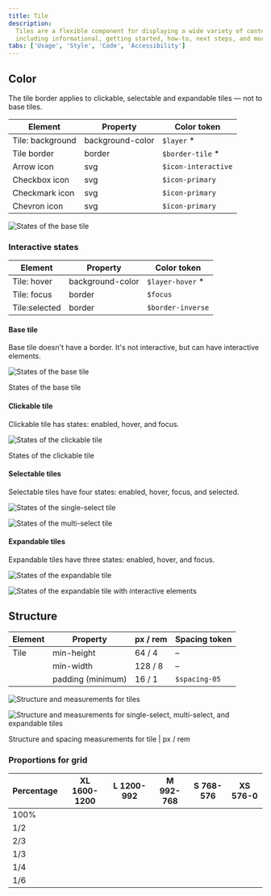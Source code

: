 ```yaml
---
title: Tile
description:
  Tiles are a flexible component for displaying a wide variety of content,
  including informational, getting started, how-to, next steps, and more.
tabs: ['Usage', 'Style', 'Code', 'Accessibility']
---
```



## Color

<InlineNotification>

The tile border applies to clickable, selectable and expandable tiles — not to
base tiles.

</InlineNotification>

| Element          | Property         | Color token         |
| ---------------- | ---------------- | ------------------- |
| Tile: background | background-color | `$layer` \*         |
| Tile border      | border           | `$border-tile` \*   |
| Arrow icon       | svg              | `$icon-interactive` |
| Checkbox icon    | svg              | `$icon-primary`     |
| Checkmark icon   | svg              | `$icon-primary`     |
| Chevron icon     | svg              | `$icon-primary`     |

<Row>
<Column colLg={8}>

![States of the base tile](images/tile-style-3.png)

</Column>
</Row>

### Interactive states

| Element       | Property         | Color token       |
| ------------- | ---------------- | ----------------- |
| Tile: hover   | background-color | `$layer-hover` \* |
| Tile: focus   | border           | `$focus`          |
| Tile:selected | border           | `$border-inverse` |

#### Base tile

Base tile doesn't have a border. It's not interactive, but can have interactive
elements.

<Row>
<Column colLg={8}>

![States of the base tile](images/tile-style-5.png)

</Column>
</Row>
<Caption>States of the base tile</Caption>

#### Clickable tile

Clickable tile has states: enabled, hover, and focus.

<Row>
<Column colLg={8}>

![States of the clickable tile](images/tile-style-6.png)

</Column>
</Row>
<Caption>States of the clickable tile</Caption>

#### Selectable tiles

Selectable tiles have four states: enabled, hover, focus, and selected.

<Tabs>

<Tab label="Single-select">

![States of the single-select tile](images/tile-style-7.png)

</Tab>

<Tab label="Multi-select">

![States of the multi-select tile](images/tile-style-8.png)

</Tab>

</Tabs>

#### Expandable tiles

Expandable tiles have three states: enabled, hover, and focus.

<Tabs>

<Tab label="Default">

![States of the expandable tile](images/tile-style-9.png)

</Tab>

<Tab label="Interactive">

![States of the expandable tile with interactive elements](images/tile-style-10.png)

</Tab>

</Tabs>

## Structure

| Element | Property          | px / rem | Spacing token |
| ------- | ----------------- | -------- | ------------- |
| Tile    | min-height        | 64 / 4   | –             |
|         | min-width         | 128 / 8  | –             |
|         | padding (minimum) | 16 / 1   | `$spacing-05` |

<Row>
<Column colLg={12}>

![Structure and measurements for tiles](images/tile-style-11.png)

</Column>
</Row>

<Row>
<Column colLg={12}>

![Structure and measurements for single-select, multi-select, and expandable tiles](images/tile-style-12.png)

</Column>
</Row>

<Caption>Structure and spacing measurements for tile | px / rem</Caption>

### Proportions for grid

| Percentage | XL 1600-1200                            | L 1200-992                              | M 992-768                               | S 768-576                               | XS 576-0                                |
| ---------- | --------------------------------------- | --------------------------------------- | --------------------------------------- | --------------------------------------- | --------------------------------------- |
| 100%       | <Checkmark color={white.iconPrimary} /> | <Checkmark color={white.iconPrimary} /> | <Checkmark color={white.iconPrimary} /> | <Checkmark color={white.iconPrimary} /> | <Checkmark color={white.iconPrimary} /> |
| 1/2        | <Checkmark color={white.iconPrimary} /> | <Checkmark color={white.iconPrimary} /> | <Checkmark color={white.iconPrimary} /> | <Checkmark color={white.iconPrimary} /> | <Checkmark color={white.iconPrimary} /> |
| 2/3        | <Checkmark color={white.iconPrimary} /> | <Checkmark color={white.iconPrimary} /> | <Checkmark color={white.iconPrimary} /> | <Checkmark color={white.iconPrimary} /> |                                         |
| 1/3        | <Checkmark color={white.iconPrimary} /> | <Checkmark color={white.iconPrimary} /> | <Checkmark color={white.iconPrimary} /> | <Checkmark color={white.iconPrimary} /> |                                         |
| 1/4        | <Checkmark color={white.iconPrimary} /> | <Checkmark color={white.iconPrimary} /> | <Checkmark color={white.iconPrimary} /> | <Checkmark color={white.iconPrimary} /> |                                         |
| 1/6        | <Checkmark color={white.iconPrimary} /> | <Checkmark color={white.iconPrimary} /> |                                         |                                         |                                         |
